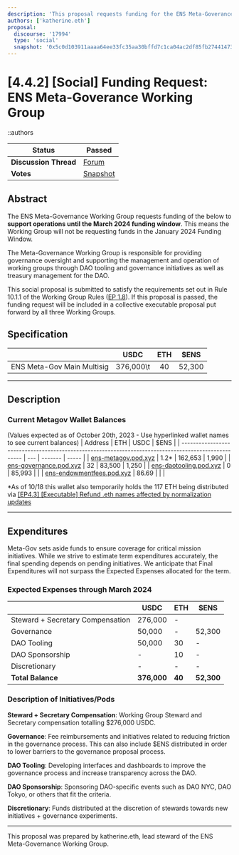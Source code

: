 ```yaml
---
description: 'This proposal requests funding for the ENS Meta-Goverance Working Group.'
authors: ['katherine.eth']
proposal:
  discourse: '17994'
  type: 'social'
  snapshot: '0x5c0d103911aaaa64ee33fc35aa30bffd7c1ca04ac2df85fb274414732c45a6f9'
---
```


# [4.4.2] [Social] Funding Request: ENS Meta-Goverance Working Group

::authors

| **Status**            | Passed                                                                                                                   |
| --------------------- | ------------------------------------------------------------------------------------------------------------------------ |
| **Discussion Thread** | [Forum](https://discuss.ens.domains/t/17994)                                                                             |
| **Votes**             | [Snapshot](https://snapshot.box/#/s:ens.eth/proposal/0x5c0d103911aaaa64ee33fc35aa30bffd7c1ca04ac2df85fb274414732c45a6f9) |

## Abstract

The ENS Meta-Governance Working Group requests funding of the below to **support operations until the March 2024 funding window**. This means the Working Group will not be requesting funds in the January 2024 Funding Window.

The Meta-Governance Working Group is responsible for providing governance oversight and supporting the management and operation of working groups through DAO tooling and governance initiatives as well as treasury management for the DAO.

This social proposal is submitted to satisfy the requirements set out in Rule 10.1.1 of the Working Group Rules ([EP 1.8](https://docs.ens.domains/v/governance/governance-proposals/term-1/ep12-working-group-rules)). If this proposal is passed, the funding request will be included in a collective executable proposal put forward by all three Working Groups.

## Specification

|                            |   USDC    | ETH |  $ENS  |
| -------------------------- | :-------: | :-: | :----: |
| ENS Meta-Gov Main Multisig | 376,000\t | 40  | 52,300 |

---

## Description

### Current Metagov Wallet Balances

(Values expected as of October 20th, 2023 - Use hyperlinked wallet names to see current balances)
| Address | ETH | USDC | $ENS |
| ---------------------------------------------------------------------------------------------------- | --- | ------- | ----- |
| [ens-metagov.pod.xyz](https://etherscan.io/address/0x91c32893216dE3eA0a55ABb9851f581d4503d39b) | 1.2\* | 162,653 | 1,990 |
| [ens-governance.pod.xyz](https://etherscan.io/address/0x4f4cAdb8AF8F1d463240c2b93952D8a16688a818) | 32 | 83,500 | 1,250 |
| [ens-daotooling.pod.xyz](https://etherscan.io/address/0x8f730f4aC5fd234df9993E0E317f07e44fb869C1) | 0 | 85,993 | |
| [ens-endowmentfees.pod.xyz](https://etherscan.io/address/0x83DD97A584C4aD50015f7aA6B48bf4970A056d8f) | 86.69 | | |

\*As of 10/18 this wallet also temporarily holds the 117 ETH being distributed via [ [EP4.3] [Executable] Refund .eth names affected by normalization updates](https://discuss.ens.domains/t/ep4-3-executable-refund-eth-names-affected-by-normalization-updates/17622)

---

## Expenditures

Meta-Gov sets aside funds to ensure coverage for critical mission initiatives. While we strive to estimate term expenditures accurately, the final spending depends on pending initiatives. We anticipate that Final Expenditures will not surpass the Expected Expenses allocated for the term.

### Expected Expenses through March 2024

|                                  | USDC        | ETH    | $ENS       |
| -------------------------------- | ----------- | ------ | ---------- |
| Steward + Secretary Compensation | 276,000     | -      |            |
| Governance                       | 50,000      | -      | 52,300     |
| DAO Tooling                      | 50,000      | 30     | -          |
| DAO Sponsorship                  | -           | 10     | -          |
| Discretionary                    | -           | -      | -          |
| **Total Balance**                | **376,000** | **40** | **52,300** |

### Description of Initiatives/Pods

**Steward + Secretary Compensation**: Working Group Steward and Secretary compensation totalling $276,000 USDC.

**Governance**: Fee reimbursements and initiatives related to reducing friction in the governance process. This can also include $ENS distributed in order to lower barriers to the governance proposal process.

**DAO Tooling**: Developing interfaces and dashboards to improve the governance process and increase transparency across the DAO.

**DAO Sponsorship**: Sponsoring DAO-specific events such as DAO NYC, DAO Tokyo, or others that fit the criteria.

**Discretionary**: Funds distributed at the discretion of stewards towards new initiatives + governance experiments.

---

This proposal was prepared by katherine.eth, lead steward of the ENS Meta-Governance Working Group.
